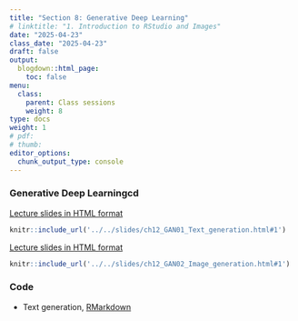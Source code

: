 ```yaml
---
title: "Section 8: Generative Deep Learning"
# linktitle: "1. Introduction to RStudio and Images"
date: "2025-04-23"
class_date: "2025-04-23"
draft: false
output:
  blogdown::html_page:
    toc: false
menu:
  class:
    parent: Class sessions
    weight: 8
type: docs
weight: 1
# pdf: 
# thumb: 
editor_options: 
  chunk_output_type: console
---
```


### Generative Deep Learningcd 

<a href="../../slides/ch12_GAN01_Text_generation.html#1" target="_blank">Lecture slides in HTML format</a>

```r
knitr::include_url('../../slides/ch12_GAN01_Text_generation.html#1')
```

<a href="../../slides/ch12_GAN02_Image_generation.html#1" target="_blank">Lecture slides in HTML format</a>

```r
knitr::include_url('../../slides/ch12_GAN02_Image_generation.html#1')
```

### Code

- Text generation, [RMarkdown](../../slides/code/ch12_GAN01_Text_generation_code.Rmd)
